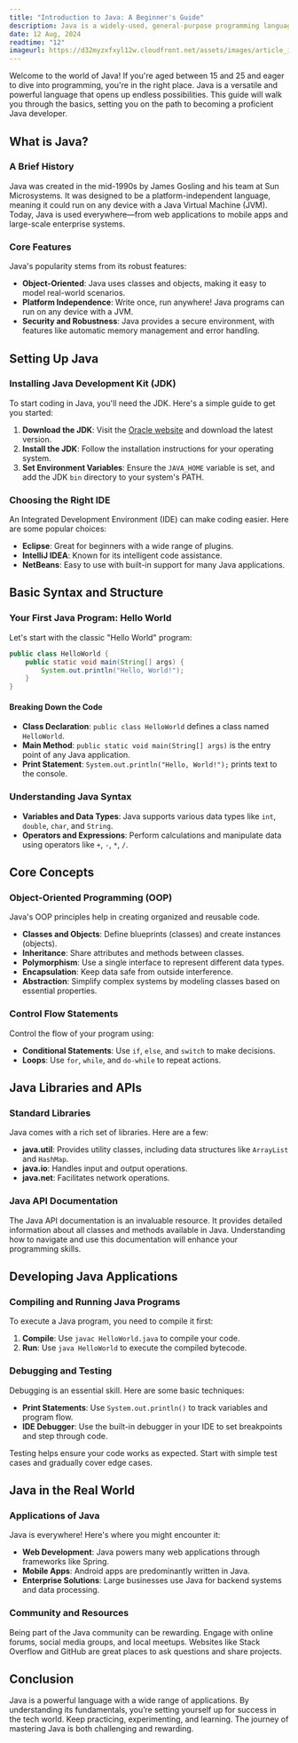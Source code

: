 ```yaml
---
title: "Introduction to Java: A Beginner's Guide"
description: Java is a widely-used, general-purpose programming language that was first released in 1995. It was developed by James Gosling and a team of engineers at Sun Microsystems (later acquired by Oracle Corporation).
date: 12 Aug, 2024
readtime: "12"
imageurl: https://d32myzxfxyl12w.cloudfront.net/assets/images/article_images/c0bded22014762e10969d96c9bd5a804d997ff77.webp
---
```


Welcome to the world of Java! If you're aged between 15 and 25 and eager to dive into programming, you're in the right place. Java is a versatile and powerful language that opens up endless possibilities. This guide will walk you through the basics, setting you on the path to becoming a proficient Java developer.

## What is Java?

### A Brief History

Java was created in the mid-1990s by James Gosling and his team at Sun Microsystems. It was designed to be a platform-independent language, meaning it could run on any device with a Java Virtual Machine (JVM). Today, Java is used everywhere—from web applications to mobile apps and large-scale enterprise systems.

### Core Features

Java's popularity stems from its robust features:

- **Object-Oriented**: Java uses classes and objects, making it easy to model real-world scenarios.
- **Platform Independence**: Write once, run anywhere! Java programs can run on any device with a JVM.
- **Security and Robustness**: Java provides a secure environment, with features like automatic memory management and error handling.

## Setting Up Java

### Installing Java Development Kit (JDK)

To start coding in Java, you'll need the JDK. Here's a simple guide to get you started:

1. **Download the JDK**: Visit the [Oracle website](https://www.oracle.com/java/technologies/javase-downloads.html) and download the latest version.
2. **Install the JDK**: Follow the installation instructions for your operating system.
3. **Set Environment Variables**: Ensure the `JAVA_HOME` variable is set, and add the JDK `bin` directory to your system's PATH.

### Choosing the Right IDE

An Integrated Development Environment (IDE) can make coding easier. Here are some popular choices:

- **Eclipse**: Great for beginners with a wide range of plugins.
- **IntelliJ IDEA**: Known for its intelligent code assistance.
- **NetBeans**: Easy to use with built-in support for many Java applications.

## Basic Syntax and Structure

### Your First Java Program: Hello World

Let's start with the classic "Hello World" program:

```java
public class HelloWorld {
    public static void main(String[] args) {
        System.out.println("Hello, World!");
    }
}
```

#### Breaking Down the Code

- **Class Declaration**: `public class HelloWorld` defines a class named `HelloWorld`.
- **Main Method**: `public static void main(String[] args)` is the entry point of any Java application.
- **Print Statement**: `System.out.println("Hello, World!");` prints text to the console.

### Understanding Java Syntax

- **Variables and Data Types**: Java supports various data types like `int`, `double`, `char`, and `String`.
- **Operators and Expressions**: Perform calculations and manipulate data using operators like `+`, `-`, `*`, `/`.

## Core Concepts

### Object-Oriented Programming (OOP)

Java's OOP principles help in creating organized and reusable code.

- **Classes and Objects**: Define blueprints (classes) and create instances (objects).
- **Inheritance**: Share attributes and methods between classes.
- **Polymorphism**: Use a single interface to represent different data types.
- **Encapsulation**: Keep data safe from outside interference.
- **Abstraction**: Simplify complex systems by modeling classes based on essential properties.

### Control Flow Statements

Control the flow of your program using:

- **Conditional Statements**: Use `if`, `else`, and `switch` to make decisions.
- **Loops**: Use `for`, `while`, and `do-while` to repeat actions.

## Java Libraries and APIs

### Standard Libraries

Java comes with a rich set of libraries. Here are a few:

- **java.util**: Provides utility classes, including data structures like `ArrayList` and `HashMap`.
- **java.io**: Handles input and output operations.
- **java.net**: Facilitates network operations.

### Java API Documentation

The Java API documentation is an invaluable resource. It provides detailed information about all classes and methods available in Java. Understanding how to navigate and use this documentation will enhance your programming skills.

## Developing Java Applications

### Compiling and Running Java Programs

To execute a Java program, you need to compile it first:

1. **Compile**: Use `javac HelloWorld.java` to compile your code.
2. **Run**: Use `java HelloWorld` to execute the compiled bytecode.

### Debugging and Testing

Debugging is an essential skill. Here are some basic techniques:

- **Print Statements**: Use `System.out.println()` to track variables and program flow.
- **IDE Debugger**: Use the built-in debugger in your IDE to set breakpoints and step through code.

Testing helps ensure your code works as expected. Start with simple test cases and gradually cover edge cases.

## Java in the Real World

### Applications of Java

Java is everywhere! Here's where you might encounter it:

- **Web Development**: Java powers many web applications through frameworks like Spring.
- **Mobile Apps**: Android apps are predominantly written in Java.
- **Enterprise Solutions**: Large businesses use Java for backend systems and data processing.

### Community and Resources

Being part of the Java community can be rewarding. Engage with online forums, social media groups, and local meetups. Websites like Stack Overflow and GitHub are great places to ask questions and share projects.

## Conclusion

Java is a powerful language with a wide range of applications. By understanding its fundamentals, you’re setting yourself up for success in the tech world. Keep practicing, experimenting, and learning. The journey of mastering Java is both challenging and rewarding.
